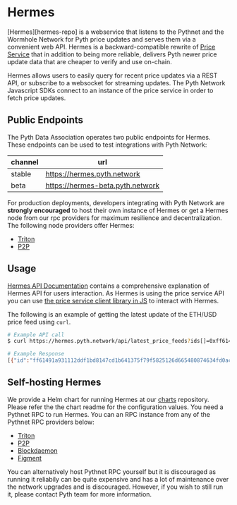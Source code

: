 # Hermes

[Hermes][hermes-repo] is a webservice that listens to the Pythnet and the Wormhole Network for Pyth price updates and serves them via a
convenient web API. Hermes is a backward-compatible rewrite of [Price Service](./price-service.mdx) that in addition to being more reliable,
delivers Pyth newer price update data that are cheaper to verify and use on-chain.

Hermes allows users to easily query for recent price updates via a REST API, or subscribe to a websocket for streaming updates.
The Pyth Network Javascript SDKs connect to an instance of the price service in order to fetch price updates.

## Public Endpoints

The Pyth Data Association operates two public endpoints for Hermes.
These endpoints can be used to test integrations with Pyth Network:

| channel | url                              |
| ------- | -------------------------------- |
| stable  | https://hermes.pyth.network      |
| beta    | https://hermes-beta.pyth.network |

For production deployments, developers integrating with Pyth Network are **strongly encouraged** to host their own instance of Hermes
or get a Hermes node from our rpc providers for maximum resilience and decentralization. The following node providers offer Hermes:

- [Triton](https://triton.one)
- [P2P](https://p2p.org)

## Usage

[Hermes API Documentation](https://hermes.pyth.network/docs) contains a comprehensive explanation of Hermes API for users interaction. As Hermes is using the price service
API you can use [the price service client library in JS](https://github.com/pyth-network/pyth-crosschain/tree/main/price_service/client/js) to interact with Hermes.

The following is an example of getting the latest update of the ETH/USD price feed using `curl`.

```sh copy
# Example API call
$ curl https://hermes.pyth.network/api/latest_price_feeds?ids[]=0xff61491a931112ddf1bd8147cd1b641375f79f5825126d665480874634fd0ace

# Example Response
[{"id":"ff61491a931112ddf1bd8147cd1b641375f79f5825126d665480874634fd0ace","price":{"price":"184136023127","conf":"177166324","expo":-8,"publish_time":1692110601},"ema_price":{"price":"184100641000","conf":"178704085","expo":-8,"publish_time":1692110601}}]
```

## Self-hosting Hermes

We provide a Helm chart for running Hermes at our [charts](https://github.com/pyth-network/charts/tree/main/charts/hermes)
repository. Please refer the the chart readme for the configuration values. You need a Pythnet RPC to run Hermes.
You can an RPC instance from any of the Pythnet RPC providers below:

- [Triton](https://triton.one)
- [P2P](https://p2p.org)
- [Blockdaemon](https://blockdaemon.com/)
- [Figment](https://figment.io)

You can alternatively host Pythnet RPC yourself but it is discouraged as running it
reliabily can be quite expensive and has a lot of maintenance over the network upgrades
and is discouraged. However, if you wish to still run it, please contact Pyth team for
more information.
